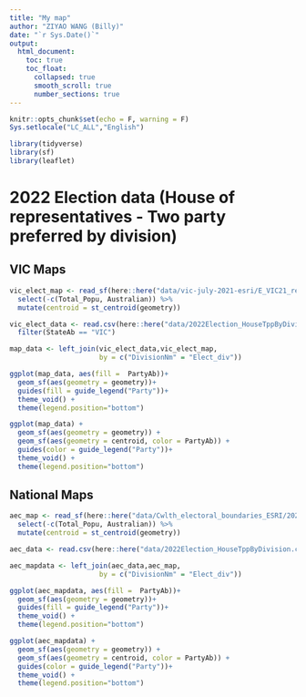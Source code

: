 ```yaml
---
title: "My map"
author: "ZIYAO WANG (Billy)"
date: "`r Sys.Date()`"
output: 
  html_document:
    toc: true
    toc_float:
      collapsed: true
      smooth_scroll: true
      number_sections: true
---
```


```r
knitr::opts_chunk$set(echo = F, warning = F)
Sys.setlocale("LC_ALL","English")
```

```r
library(tidyverse)
library(sf)
library(leaflet)
```

# 2022 Election data (House of representatives - Two party preferred by division)

## VIC Maps

```r
vic_elect_map <- read_sf(here::here("data/vic-july-2021-esri/E_VIC21_region.shp")) %>% 
  select(-c(Total_Popu, Australian)) %>% 
  mutate(centroid = st_centroid(geometry))

vic_elect_data <- read.csv(here::here("data/2022Election_HouseTppByDivision.csv")) %>% 
  filter(StateAb == "VIC")

map_data <- left_join(vic_elect_data,vic_elect_map,
                      by = c("DivisionNm" = "Elect_div"))

ggplot(map_data, aes(fill =  PartyAb))+
  geom_sf(aes(geometry = geometry))+
  guides(fill = guide_legend("Party"))+
  theme_void() + 
  theme(legend.position="bottom")

ggplot(map_data) + 
  geom_sf(aes(geometry = geometry)) + 
  geom_sf(aes(geometry = centroid, color = PartyAb)) +
  guides(color = guide_legend("Party"))+
  theme_void() + 
  theme(legend.position="bottom")

```

## National Maps

```r
aec_map <- read_sf(here::here("data/Cwlth_electoral_boundaries_ESRI/2021_ELB_region.shp")) %>% 
  select(-c(Total_Popu, Australian)) %>% 
  mutate(centroid = st_centroid(geometry))

aec_data <- read.csv(here::here("data/2022Election_HouseTppByDivision.csv"))

aec_mapdata <- left_join(aec_data,aec_map,
                      by = c("DivisionNm" = "Elect_div"))

ggplot(aec_mapdata, aes(fill =  PartyAb))+
  geom_sf(aes(geometry = geometry))+
  guides(fill = guide_legend("Party"))+
  theme_void() + 
  theme(legend.position="bottom")

ggplot(aec_mapdata) + 
  geom_sf(aes(geometry = geometry)) + 
  geom_sf(aes(geometry = centroid, color = PartyAb)) +
  guides(color = guide_legend("Party"))+
  theme_void() + 
  theme(legend.position="bottom")
```





